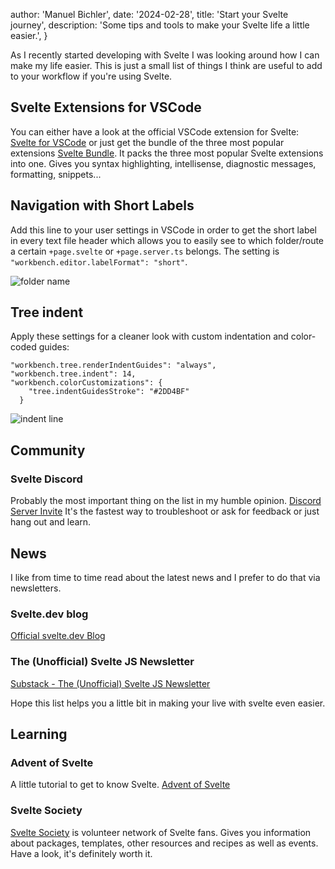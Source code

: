 
  author: 'Manuel Bichler',
  date: '2024-02-28',
  title: 'Start your Svelte journey',
  description: 'Some tips and tools to make your Svelte life a little easier.',
}


As I recently started developing with Svelte I was looking around how I can make my life easier. This is just a small list of things I think are useful to add to your workflow if you're using Svelte.

## Svelte Extensions for VSCode

You can either have a look at the official VSCode extension for Svelte: [Svelte for VSCode](https://marketplace.visualstudio.com/items?itemName=svelte.svelte-vscode) or just get the bundle of the three most popular extensions [Svelte Bundle](https://marketplace.visualstudio.com/items?itemName=1YiB.svelte-bundle). It packs the three most popular Svelte extensions into one.
Gives you syntax highlighting, intellisense, diagnostic messages, formatting, snippets...

## Navigation with Short Labels

Add this line to your user settings in VSCode in order to get the short label in every text file header which allows you to easily see to which folder/route a certain `+page.svelte` or `+page.server.ts` belongs. The setting is `"workbench.editor.labelFormat": "short"`.

<Image src={folderName} alt="folder name" />

## Tree indent

Apply these settings for a cleaner look with custom indentation and color-coded guides:

```
"workbench.tree.renderIndentGuides": "always",
"workbench.tree.indent": 14,
"workbench.colorCustomizations": {
    "tree.indentGuidesStroke": "#2DD4BF"
  }

```

<Image src={indentLine} alt="indent line" />

## Community

### Svelte Discord

Probably the most important thing on the list in my humble opinion. [Discord Server Invite](https://discord.com/invite/svelte) It's the fastest way to troubleshoot or ask for feedback or just hang out and learn.

## News

I like from time to time read about the latest news and I prefer to do that via newsletters.

### Svelte.dev blog

[Official svelte.dev Blog](https://svelte.dev/blog/)

### The (Unofficial) Svelte JS Newsletter

[Substack - The (Unofficial) Svelte JS Newsletter](https://svelte.substack.com/)

Hope this list helps you a little bit in making your live with svelte even easier.

## Learning

### Advent of Svelte

A little tutorial to get to know Svelte. [Advent of Svelte](https://advent.sveltesociety.dev/)

### Svelte Society

[Svelte Society](https://www.sveltesociety.dev/) is volunteer network of Svelte fans. Gives you information about packages, templates, other resources and recipes as well as events. Have a look, it's definitely worth it.
